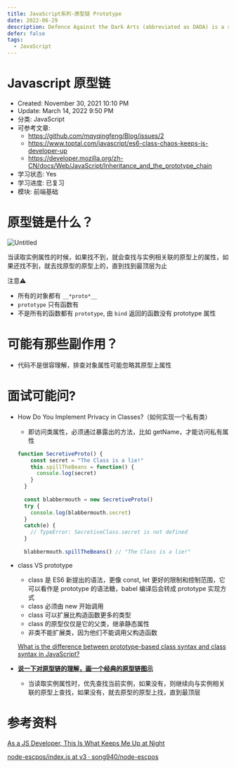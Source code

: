 ```yaml
---
title: JavaScript系列-原型链 Prototype
date: 2022-06-29
description: Defence Against the Dark Arts (abbreviated as DADA) is a subject taught at Hogwarts School of Witchcraft and Wizardry and Ilvermorny School of Witchcraft and Wizardry.
defer: false
tags:
  - JavaScript
---
```


# Javascript 原型链

- Created: November 30, 2021 10:10 PM
- Update: March 14, 2022 9:50 PM
- 分类: JavaScript
- 可参考文章: 
    * https://github.com/mqyqingfeng/Blog/issues/2
    * https://www.toptal.com/javascript/es6-class-chaos-keeps-js-developer-up
    * https://developer.mozilla.org/zh-CN/docs/Web/JavaScript/Inheritance_and_the_prototype_chain
- 学习状态: Yes
- 学习进度: 已复习
- 模块: 前端基础

# 原型链是什么？

![Untitled](1.png)

当读取实例属性的时候，如果找不到，就会查找与实例相关联的原型上的属性，如果还找不到，就去找原型的原型上的，直到找到最顶层为止

注意⚠️

- 所有的对象都有 `__*proto*__`
- `prototype` 只有函数有
- 不是所有的函数都有 `prototype`, 由 `bind` 返回的函数没有 prototype 属性

# 可能有那些副作用？

- 代码不是很容理解，排查对象属性可能忽略其原型上属性

# 面试可能问?

- How Do You Implement Privacy in Classes?（如何实现一个私有类）
    
    * 即访问类属性，必须通过暴露出的方法，比如 getName，才能访问私有属性
    
    ```jsx
    function SecretiveProto() {
        const secret = "The Class is a lie!"
        this.spillTheBeans = function() {
          console.log(secret)
        }
      }
      
      const blabbermouth = new SecretiveProto()
      try {
        console.log(blabbermouth.secret)
      }
      catch(e) {
        // TypeError: SecretiveClass.secret is not defined
      }
      
      blabbermouth.spillTheBeans() // "The Class is a lie!"
    ```
    
- class VS prototype
    
    * class 是 ES6 新提出的语法，更像 const, let 更好的限制和控制范围，它可以看作是 prototype 的语法糖，babel 编译后会转成 prototype 实现方式
    
    - class 必须由 new 开始调用
    - class 可以扩展比构造函数更多的类型
    - class 的原型仅仅是它的父类，继承静态属性
    - 非类不能扩展类，因为他们不能调用父构造函数
    
    [What is the difference between prototype-based class syntax and class syntax in JavaScript?](https://stackoverflow.com/questions/49643582/what-is-the-difference-between-prototype-based-class-syntax-and-class-syntax-in)
    
- **[说一下对原型链的理解，画一个经典的原型链图示](https://github.com/lgwebdream/FE-Interview/issues/279)**
    
    * 当读取实例属性时，优先查找当前实例，如果没有，则继续向与实例相关联的原型上查找，如果没有，就去原型的原型上找，直到最顶层
    

# 参考资料

[As a JS Developer, This Is What Keeps Me Up at Night](https://www.toptal.com/javascript/es6-class-chaos-keeps-js-developer-up)

[node-escpos/index.js at v3 · song940/node-escpos](https://github.com/song940/node-escpos/blob/v3/packages/network/index.js)